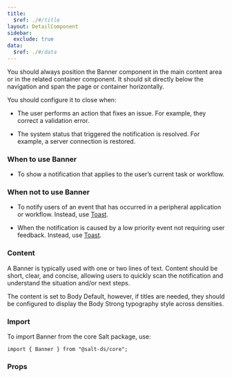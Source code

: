 ```yaml
---
title:
  $ref: ./#/title
layout: DetailComponent
sidebar:
  exclude: true
data:
  $ref: ./#/data
---
```


You should always position the Banner component in the main content area or in the related container component. It should sit directly below the navigation and span the page or container horizontally.

You should configure it to close when:

- The user performs an action that fixes an issue. For example, they correct a validation error.

- The system status that triggered the notification is resolved. For example, a server connection is restored.

### When to use Banner

- To show a notification that applies to the user’s current task or workflow.

### When not to use Banner

- To notify users of an event that has occurred in a peripheral application or workflow. Instead, use [Toast](../toast).

- When the notification is caused by a low priority event not requiring user feedback. Instead, use [Toast](../toast).

### Content

A Banner is typically used with one or two lines of text. Content should be short, clear, and concise, allowing users to quickly scan the notification and understand the situation and/or next steps.

The content is set to Body Default, however, if titles are needed, they should be configured to display the Body Strong typography style across densities.

### Import

To import Banner from the core Salt package, use:

```
import { Banner } from "@salt-ds/core";
```

### Props

<PropsTable componentName="Banner" />
